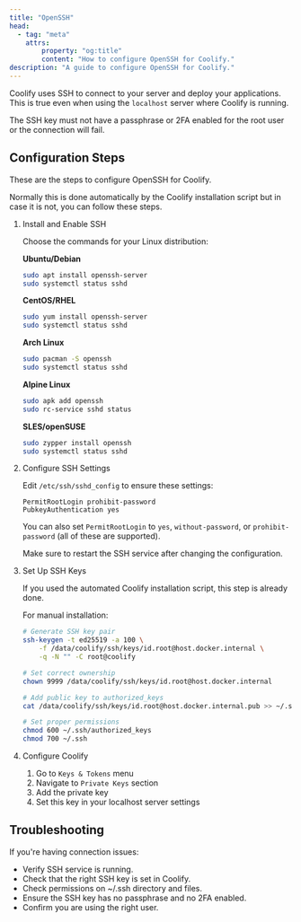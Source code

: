 ```yaml
---
title: "OpenSSH"
head:
  - tag: "meta"
    attrs:
        property: "og:title"
        content: "How to configure OpenSSH for Coolify."
description: "A guide to configure OpenSSH for Coolify."
---
```



Coolify uses SSH to connect to your server and deploy your applications. This is true even when using the `localhost` server where Coolify is running.

<Aside type="caution">
  The SSH key must not have a passphrase or 2FA enabled for the root user or the connection will fail.
</Aside>

## Configuration Steps

These are the steps to configure OpenSSH for Coolify. 

<Aside type="tip">
Normally this is done automatically by the Coolify installation script but in case it is not, you can follow these steps.
</Aside>

<Steps>

1. Install and Enable SSH

    Choose the commands for your Linux distribution:

    **Ubuntu/Debian**
    ```bash
    sudo apt install openssh-server
    sudo systemctl status sshd
    ```

    **CentOS/RHEL**
    ```bash
    sudo yum install openssh-server
    sudo systemctl status sshd
    ```

    **Arch Linux**
    ```bash
    sudo pacman -S openssh
    sudo systemctl status sshd
    ```

    **Alpine Linux**
    ```bash
    sudo apk add openssh
    sudo rc-service sshd status
    ```

    **SLES/openSUSE**
    ```bash
    sudo zypper install openssh
    sudo systemctl status sshd
    ```

2. Configure SSH Settings

    Edit `/etc/ssh/sshd_config` to ensure these settings:
    ```ssh
    PermitRootLogin prohibit-password
    PubkeyAuthentication yes
    ```
    You can also set `PermitRootLogin` to `yes`, `without-password`, or `prohibit-password` (all of these are supported).
   
    Make sure to restart the SSH service after changing the configuration.


3. Set Up SSH Keys

    If you used the automated Coolify installation script, this step is already done.

    For manual installation:

    ```bash
    # Generate SSH key pair
    ssh-keygen -t ed25519 -a 100 \
        -f /data/coolify/ssh/keys/id.root@host.docker.internal \
        -q -N "" -C root@coolify

    # Set correct ownership
    chown 9999 /data/coolify/ssh/keys/id.root@host.docker.internal

    # Add public key to authorized_keys
    cat /data/coolify/ssh/keys/id.root@host.docker.internal.pub >> ~/.ssh/authorized_keys

    # Set proper permissions
    chmod 600 ~/.ssh/authorized_keys
    chmod 700 ~/.ssh
    ```

4. Configure Coolify

    1. Go to `Keys & Tokens` menu
    2. Navigate to `Private Keys` section
    3. Add the private key
    4. Set this key in your localhost server settings

</Steps>

## Troubleshooting

If you're having connection issues:
- Verify SSH service is running.
- Check that the right SSH key is set in Coolify.
- Check permissions on ~/.ssh directory and files.
- Ensure the SSH key has no passphrase and no 2FA enabled.
- Confirm you are using the right user.
